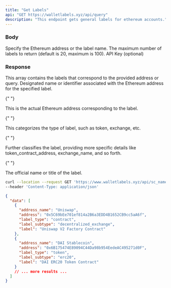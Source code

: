 ```yaml
---
title: "Get Labels"
api: "GET https://walletlabels.xyz/api/query"
description: "This endpoint gets general labels for ethereum accounts."
---
```


### Body

<ParamField query="query" type="string" required>
  Specify the Ethereum address or the label name.
</ParamField>

<ParamField query="limit" type="integer" optional>
  The maximum number of labels to return (default is 20, maximum is 100).
</ParamField>

<ParamField query="API-Key" type="integer" optional>
  API Key (optional)
</ParamField>

### Response

<ResponseField name="data" type="array">
  This array contains the labels that correspond to the provided address or query.

<Expandable title="Label Object">

<ResponseField name="address_name" type="string">
  Designated name or identifier associated with the Ethereum address for the
  specified label.
</ResponseField>

{" "}

<ResponseField name="address" type="string">
  This is the actual Ethereum address corresponding to the label.
</ResponseField>

{" "}

<ResponseField name="label_type" type="string">
  This categorizes the type of label, such as token, exchange, etc.
</ResponseField>

{" "}

<ResponseField name="label_subtype" type="string">
  Further classifies the label, providing more specific details like
  token_contract_address, exchange_name, and so forth.
</ResponseField>

{" "}

<ResponseField name="label" type="string">
  The official name or title of the label.
</ResponseField>

  </Expandable>
</ResponseField>

<RequestExample>

```bash Example Request
curl --location --request GET 'https://www.walletlabels.xyz/api/sc_names?query=protocol&limit=5' \
--header 'Content-Type: application/json'
```

</RequestExample>

<ResponseExample>

```json Response
{
  "data": [
    {
      "address_name": "Uniswap",
      "address": "0x5C69bEe701ef814a2B6a3EDD4B1652CB9cc5aA6f",
      "label_type": "contract",
      "label_subtype": "decentralized_exchange",
      "label": "Uniswap V2 Factory Contract"
    },
    {
      "address_name": "DAI Stablecoin",
      "address": "0x6B175474E89094C44Da98b954EedeAC495271d0F",
      "label_type": "token",
      "label_subtype": "erc20",
      "label": "DAI ERC20 Token Contract"
    }
    // ... more results ...
  ]
}
```

</ResponseExample>
